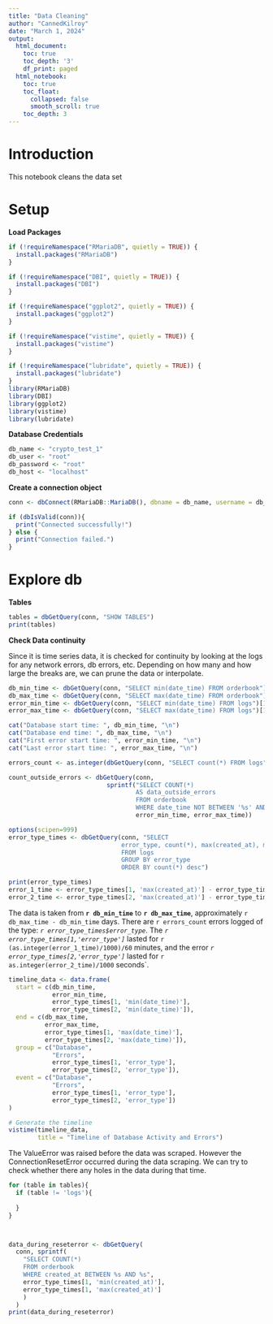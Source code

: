 ```yaml
---
title: "Data Cleaning"
author: "CannedKilroy"
date: "March 1, 2024"
output:
  html_document:
    toc: true
    toc_depth: '3'
    df_print: paged
  html_notebook:
    toc: true
    toc_float:
      collapsed: false
      smooth_scroll: true
    toc_depth: 3
---
```


# Introduction

This notebook cleans the data set

# Setup

**Load Packages**

```r
if (!requireNamespace("RMariaDB", quietly = TRUE)) {
  install.packages("RMariaDB")
}

if (!requireNamespace("DBI", quietly = TRUE)) {
  install.packages("DBI")
}

if (!requireNamespace("ggplot2", quietly = TRUE)) {
  install.packages("ggplot2")
}

if (!requireNamespace("vistime", quietly = TRUE)) {
  install.packages("vistime")
}

if (!requireNamespace("lubridate", quietly = TRUE)) {
  install.packages("lubridate")
}
library(RMariaDB)
library(DBI)
library(ggplot2)
library(vistime)
library(lubridate)
```

**Database Credentials**

```r
db_name <- "crypto_test_1"
db_user <- "root"
db_password <- "root"
db_host <- "localhost"
```

**Create a connection object**

```r
conn <- dbConnect(RMariaDB::MariaDB(), dbname = db_name, username = db_user, password = db_password, host = db_host)

if (dbIsValid(conn)){
  print("Connected successfully!")
} else {
  print("Connection failed.")
}
```

# Explore db

**Tables**

```r
tables = dbGetQuery(conn, "SHOW TABLES")
print(tables)
```

**Check Data continuity**

Since it is time series data, it is checked for continuity by looking at the logs for any network errors, db errors, etc. Depending on how many and how large the breaks are, we can prune the data or interpolate.

```r
db_min_time <- dbGetQuery(conn, "SELECT min(date_time) FROM orderbook")[1,1]
db_max_time <- dbGetQuery(conn, "SELECT max(date_time) FROM orderbook")[1,1]
error_min_time <- dbGetQuery(conn, "SELECT min(date_time) FROM logs")[1,1]
error_max_time <- dbGetQuery(conn, "SELECT max(date_time) FROM logs")[1,1]

cat("Database start time: ", db_min_time, "\n")
cat("Database end time: ", db_max_time, "\n")
cat("First error start time: ", error_min_time, "\n")
cat("Last error start time: ", error_max_time, "\n")

errors_count <- as.integer(dbGetQuery(conn, "SELECT count(*) FROM logs")[1,1])

count_outside_errors <- dbGetQuery(conn,
                           sprintf("SELECT COUNT(*)
                                   AS data_outside_errors
                                   FROM orderbook 
                                   WHERE date_time NOT BETWEEN '%s' AND '%s'", 
                                   error_min_time, error_max_time))

options(scipen=999)
error_type_times <- dbGetQuery(conn, "SELECT
                               error_type, count(*), max(created_at), min(created_at), min(date_time), max(date_time)
                               FROM logs
                               GROUP BY error_type
                               ORDER BY count(*) desc")

print(error_type_times)
error_1_time <- error_type_times[1, 'max(created_at)'] - error_type_times[1, 'min(created_at)']
error_2_time <- error_type_times[2, 'max(created_at)'] - error_type_times[2, 'min(created_at)']
```

The data is taken from **`r db_min_time`** to **`r db_max_time`**, approximately `r db_max_time - db_min_time` days. There are `r errors_count` errors logged of the type: *`r error_type_times$error_type`*. The *`r  error_type_times[1,'error_type']`* lasted for `r (as.integer(error_1_time)/1000)/60` minutes, and the error *`r error_type_times[2,'error_type']`* lasted for `r as.integer(error_2_time)/1000` seconds`.

```r

timeline_data <- data.frame(
  start = c(db_min_time,
            error_min_time,
            error_type_times[1, 'min(date_time)'],
            error_type_times[2, 'min(date_time)']),
  end = c(db_max_time,
          error_max_time,
          error_type_times[1, 'max(date_time)'],
          error_type_times[2, 'max(date_time)']),
  group = c("Database",
            "Errors",
            error_type_times[1, 'error_type'],
            error_type_times[2, 'error_type']),
  event = c("Database",
            "Errors",
            error_type_times[1, 'error_type'],
            error_type_times[2, 'error_type'])
)

# Generate the timeline
vistime(timeline_data,
        title = "Timeline of Database Activity and Errors")
```
The ValueError was raised before the data was scraped. However the ConnectionResetError occurred during the data scraping. 
We can try to check whether there any holes in the data during that time. 

```r

for (table in tables){
  if (table != 'logs'){
    
  } 
}



data_during_reseterror <- dbGetQuery(
  conn, sprintf(
    "SELECT COUNT(*)
    FROM orderbook 
    WHERE created_at BETWEEN %s AND %s",
    error_type_times[1, 'min(created_at)'],
    error_type_times[1, 'max(created_at)']
    )
  )
print(data_during_reseterror)
```






